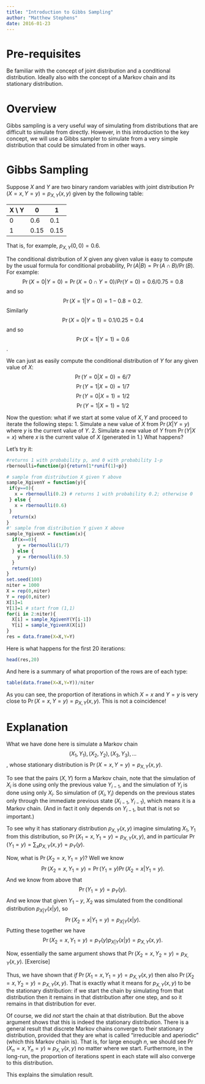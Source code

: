 ```yaml
---
title: "Introduction to Gibbs Sampling"
author: "Matthew Stephens"
date: 2016-01-23
---
```


# Pre-requisites

Be familiar with the concept of joint distribution and a conditional distribution. Ideally also with the concept of a Markov chain and its stationary distribution.

# Overview

Gibbs sampling is a very useful way of simulating from distributions that are difficult to simulate from directly. However, in this introduction to the key concept, we will use a Gibbs sampler to simulate from a very simple distribution that could be simulated from in other ways.

# Gibbs Sampling

Suppose $X$ and $Y$ are two binary random variables with joint distribution $\Pr(X=x,Y=y) = p_{X,Y}(x,y)$ given by the following table:

    
X \\ Y | 0 | 1 |
--- | --- | --- |
0 | 0.6 | 0.1
1 | 0.15 | 0.15 

That is, for example, $p_{X,Y}(0,0)=0.6$. 

The conditional distribution of $X$ given any given value is easy to compute by the usual formula for conditional probability, $\Pr(A | B) = \Pr(A \cap B)/\Pr(B)$. For example:
$$\Pr(X=0 | Y=0) = \Pr(X=0 \cap Y=0)/Pr(Y=0) = 0.6/0.75 = 0.8$$
and so
$$\Pr(X=1 | Y=0) = 1-0.8 = 0.2.$$
Similarly
$$\Pr(X=0 | Y=1) = 0.1/0.25 = 0.4$$
and so
$$\Pr(X=1 | Y=1) = 0.6$$.

We can just as easily compute the conditional distribution of $Y$ for any given value of $X$:
$$\Pr(Y=0 | X=0) = 6/7$$
$$\Pr(Y=1 | X=0) = 1/7$$
$$\Pr(Y=0 | X=1) = 1/2$$
$$\Pr(Y=1 | X=1) = 1/2$$

Now the question: what if we start at some value of $X,Y$ and proceed to iterate the following steps: 
1. Simulate a new value of $X$ from $\Pr(X | Y=y)$ where $y$ is the current value of $Y$.
2. Simulate a new value of $Y$ from $\Pr(Y | X=x)$ where $x$ is the current value of $X$ (generated in 1.)
What happens?

Let's try it:
```r
#returns 1 with probability p, and 0 with probability 1-p
rbernoulli=function(p){return(1*runif(1)<p)}

# sample from distribution X given Y above
sample_XgivenY = function(y){
 if(y==0){
   x = rbernoulli(0.2) # returns 1 with probability 0.2; otherwise 0
 } else {
   x = rbernoulli(0.6)
 } 
  return(x)
}
#' sample from distribution Y given X above
sample_YgivenX = function(x){
  if(x==0){
    y = rbernoulli(1/7)
  } else {
    y = rbernoulli(0.5)
  }
  return(y)
}
set.seed(100)
niter = 1000
X = rep(0,niter)
Y = rep(0,niter)
X[1]=1
Y[1]=1 # start from (1,1)
for(i in 2:niter){
  X[i] = sample_XgivenY(Y[i-1])
  Y[i] = sample_YgivenX(X[i])
}
res = data.frame(X=X,Y=Y)
```

Here is what happens for the first 20 iterations:
```r
head(res,20)
```

And here is a summary of what proportion of the rows are of each type:
```r
table(data.frame(X=X,Y=Y))/niter
```

As you can see, the proportion of iterations in which $X=x$ and
$Y=y$ is very close to $\Pr(X=x,Y=y)=p_{X,Y}(x,y)$. This is not a coincidence!

# Explanation

What we have done here is simulate a Markov chain 
$$(X_1,Y_1), (X_2,Y_2), (X_3,Y_3), \dots$$, whose stationary
distribution is $\Pr(X=x,Y=y)=p_{X,Y}(x,y)$.

To see that the pairs $(X,Y)$ form a Markov chain, 
note that the simulation of
$X_i$ is done using only the previous value $Y_{i-1}$,
and the simulation of $Y_i$ is done using only $X_i$. So
simulation of $(X_i,Y_i)$ depends on the previous states only through the immediate previous state $(X_{i-1},Y_{i-1})$, which means it is a Markov chain. (And in fact
it only depends on $Y_{i-1}$, but that is not so important.)

To see why it has stationary distribution $p_{X,Y}(x,y)$ imagine
simulating $X_1,Y_1$ from this distribution, so $\Pr(X_1=x,Y_1=y)= p_{X,Y}(x,y)$, and in particular $\Pr(Y_1=y)= \sum_x p_{X,Y}(x,y) = p_Y(y)$. 

Now, what is $\Pr(X_2=x,Y_1=y)$? Well we know
$$\Pr(X_2=x,Y_1=y) = \Pr(Y_1=y) \Pr(X_2=x| Y_1=y).$$
And we know from above that 
$$\Pr(Y_1=y) = p_{Y}(y).$$
And we know that given $Y_1-y$, $X_2$ was simulated from
the conditional distribution $p_{X|Y}(x|y)$, so
$$\Pr(X_2=x | Y_1=y) = p_{X|Y}(x|y).$$
Putting these together we have
$$\Pr(X_2=x,Y_1=y) = p_{Y}(y)p_{X|Y}(x|y) = p_{X,Y}(x,y).$$

Now, essentially the same argument shows that
$\Pr(X_2=x, Y_2=y) = p_{X,Y}(x,y)$. [Exercise]

Thus, we have shown that *if* $\Pr(X_1=x, Y_1=y) = p_{X,Y}(x,y)$ then
also $\Pr(X_2=x, Y_2=y) = p_{X,Y}(x,y)$. That is exactly what
it means for $p_{X,Y}(x,y)$ to be the stationary distribution: if we start the chain by simulating from that distribution then it remains in that distribution after one step, and so it remains in that distribution for ever.

Of course, we did *not* start the chain at that distribution. But
the above argument shows that this is indeed the stationary distribution. There is a general result that discrete Markov chains
converge to their stationary distribution, provided that they are what is called "irreducible and aperiodic" (which this Markov chain is). That is, for large enough $n$, we should see $\Pr(X_n=x, Y_n=y) \approx p_{X,Y}(x,y)$ no matter where we start. Furthermore, in the long-run, the proportion of iterations spent in each state will also converge to this distribution.

This explains the simulation
result.



